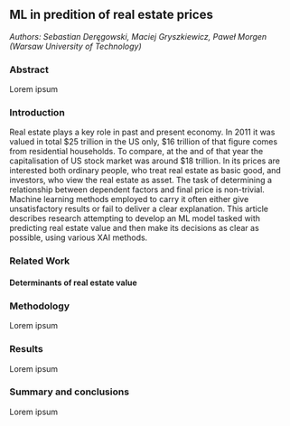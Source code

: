 ## ML in predition of real estate prices

*Authors: Sebastian Deręgowski, Maciej Gryszkiewicz, Paweł Morgen (Warsaw University of Technology)*

### Abstract

Lorem ipsum

### Introduction

Real estate plays a key role in past and present economy. In 2011 it was valued in total \$25 trillion in the US only, \$16 trillion of that figure comes from residential households. To compare, at the and of that year the capitalisation of US stock market was around \$18 trillion. In its prices are interested both ordinary people, who treat real estate as basic good, and investors, who view the real estate as asset. The task of determining a relationship between dependent factors and final price is non-trivial. Machine learning methods employed to carry it often either give unsatisfactory results or fail to deliver a clear explanation. This article describes research attempting to develop an ML model tasked with predicting real estate value and then make its decisions as clear as possible, using various XAI methods.

### Related Work

#### Determinants of real estate value

### Methodology

Lorem ipsum

### Results

Lorem ipsum

### Summary and conclusions

Lorem ipsum